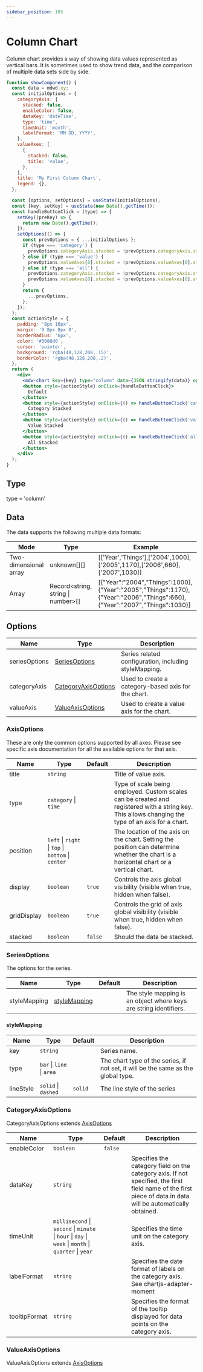 ```yaml
---
sidebar_position: 105
---
```


# Column Chart

Column chart provides a way of showing data values represented as vertical bars. It is sometimes used to show trend data, and the comparison of multiple data sets side by side.

```jsx live
function showComponent() {
  const data = mdwd.xy;
  const initialOptions = {
    categoryAxis: {
      stacked: false,
      enableColor: false,
      dataKey: 'dateTime',
      type: 'time',
      timeUnit: 'month',
      labelFormat: 'MM DD, YYYY',
    },
    valueAxes: [
      {
        stacked: false,
        title: 'value',
      },
    ],
    title: 'My First Column Chart',
    legend: {},
  };

  const [options, setOptions] = useState(initialOptions);
  const [key, setKey] = useState(new Date().getTime());
  const handleButtonClick = (type) => {
    setKey((preKey) => {
      return new Date().getTime();
    });
    setOptions(() => {
      const prevOptions = { ...initialOptions };
      if (type === 'category') {
        prevOptions.categoryAxis.stacked = !prevOptions.categoryAxis.stacked;
      } else if (type === 'value') {
        prevOptions.valueAxes[0].stacked = !prevOptions.valueAxes[0].stacked;
      } else if (type === 'all') {
        prevOptions.categoryAxis.stacked = !prevOptions.categoryAxis.stacked;
        prevOptions.valueAxes[0].stacked = !prevOptions.valueAxes[0].stacked;
      }
      return {
        ...prevOptions,
      };
    });
  };
  const actionStyle = {
    padding: '8px 16px',
    margin: '0 8px 8px 0',
    borderRadius: '6px',
    color: '#3080d0',
    cursor: 'pointer',
    background: 'rgba(48,128,208,.15)',
    borderColor: 'rgba(48,128,208,.2)',
  };
  return (
    <div>
      <mdw-chart key={key} type="column" data={JSON.stringify(data)} options={JSON.stringify(options)}></mdw-chart>
      <button style={actionStyle} onClick={handleButtonClick}>
        Default
      </button>
      <button style={actionStyle} onClick={() => handleButtonClick('category')}>
        Category Stacked
      </button>
      <button style={actionStyle} onClick={() => handleButtonClick('value')}>
        Value Stacked
      </button>
      <button style={actionStyle} onClick={() => handleButtonClick('all')}>
        All Stacked
      </button>
    </div>
  );
}
```

## Type

type = 'column'

## Data

The data supports the following multiple data formats:

| Mode                  | Type                               | Example                                                                                                                  |
| --------------------- | ---------------------------------- | ------------------------------------------------------------------------------------------------------------------------ |
| Two-dimensional array | unknown[][]                        | [['Year','Things'],['2004',1000],['2005',1170],['2006',660],['2007',1030]]                                               |
| Array                 | Record<string, string \| number>[] | [{"Year":"2004","Things":1000},{"Year":"2005","Things":1170},{"Year":"2006","Things":660},{"Year":"2007","Things":1030}] |

## Options

| Name          | Type                                        | Description                                           |
| ------------- | ------------------------------------------- | ----------------------------------------------------- |
| seriesOptions | [SeriesOptions](#seriesoptions)             | Series related configuration, including styleMapping. |
| categoryAxis  | [CategoryAxisOptions](#categoryaxisoptions) | Used to create a category-based axis for the chart.   |
| valueAxis     | [ValueAxisOptions](#valueaxisoptions)       | Used to create a value axis for the chart.            |

### AxisOptions

These are only the common options supported by all axes. Please see specific axis documentation for all the available options for that axis.

| Name        | Type                                               | Default | Description                                                                                                                                        |
| ----------- | -------------------------------------------------- | ------- | -------------------------------------------------------------------------------------------------------------------------------------------------- |
| title       | `string`                                           |         | Title of value axis.                                                                                                                               |
| type        | `category` \| `time`                               |         | Type of scale being employed. Custom scales can be created and registered with a string key. This allows changing the type of an axis for a chart. |
| position    | `left` \| `right` \| `top` \| `bottom` \| `center` |         | The location of the axis on the chart. Setting the position can determine whether the chart is a horizontal chart or a vertical chart.             |
| display     | `boolean`                                          | `true`  | Controls the axis global visibility (visible when true, hidden when false).                                                                        |
| gridDisplay | `boolean`                                          | `true`  | Controls the grid of axis global visibility (visible when true, hidden when false).                                                                |
| stacked     | `boolean`                                          | `false` | Should the data be stacked.                                                                                                                        |

### SeriesOptions

The options for the series.

| Name         | Type                          | Default | Description                                                       |
| ------------ | ----------------------------- | ------- | ----------------------------------------------------------------- |
| styleMapping | [styleMapping](#stylemapping) |         | The style mapping is an object where keys are string identifiers. |

#### styleMapping

| Name      | Type                      | Default | Description                                                                       |
| --------- | ------------------------- | ------- | --------------------------------------------------------------------------------- |
| key       | `string`                  |         | Series name.                                                                      |
| type      | `bar` \| `line` \| `area` |         | The chart type of the series, if not set, it will be the same as the global type. |
| lineStyle | `solid` \| `dashed`       | `solid` | The line style of the series                                                      |

### CategoryAxisOptions

CategoryAxisOptions extends [AxisOptions](#axisoptions)

| Name          | Type                                                                                                 | Default | Description                                                                                                                                                  |
| ------------- | ---------------------------------------------------------------------------------------------------- | ------- | ------------------------------------------------------------------------------------------------------------------------------------------------------------ |
| enableColor   | `boolean`                                                                                            | `false` |                                                                                                                                                              |
| dataKey       | `string`                                                                                             |         | Specifies the category field on the category axis. If not specified, the first field name of the first piece of data in data will be automatically obtained. |
| timeUnit      | `millisecond` \| `second` \| `minute` \| `hour` \| `day` \| `week` \| `month` \| `quarter` \| `year` |         | Specifies the time unit on the category axis.                                                                                                                |
| labelFormat   | `string`                                                                                             |         | Specifies the date format of labels on the category axis. See chartjs-adapter-moment                                                                         |
| tooltipFormat | `string`                                                                                             |         | Specifies the format of the tooltip displayed for data points on the category axis.                                                                          |

### ValueAxisOptions

ValueAxisOptions extends [AxisOptions](#axisoptions)
